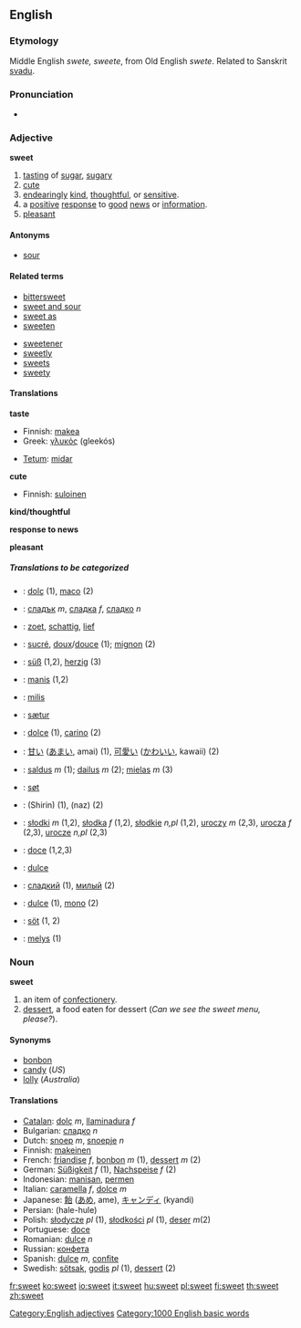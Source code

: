 ==English==

{{rank|wrote|chief|company|605|sweet|duty|heavy|single}}

===Etymology===
Middle English ''swete, sweete'', from Old English ''swete''. Related to Sanskrit [[svadu]].

===Pronunciation===
*{{IPA|[swiːt]}}

===Adjective===
'''sweet'''

# [[tasting]] of [[sugar]], [[sugary]]
# [[cute]]
# [[endearing]]ly [[kind]], [[thoughtful]], or [[sensitive]].
# a [[positive]] [[response]] to [[good]] [[news]] or [[information]].
# [[pleasant]]

====Antonyms====
*[[sour]]

====Related terms====
{{top}}
*[[bittersweet]]
*[[sweet and sour]]
*[[sweet as]]
*[[sweeten]]
{{mid}}
*[[sweetener]]
*[[sweetly]]
*[[sweets]]
*[[sweety]]
{{bottom}}

====Translations====
'''taste'''
{{top}}
*Finnish: [[makea]]
*Greek: [[γλυκός]] (gleekós)
{{mid}}
*[[Tetum]]: [[midar]]
{{bottom}}

'''cute'''
{{top}}
*Finnish: [[suloinen]]
{{mid}}
{{bottom}}

'''kind/thoughtful'''
{{top}}
{{mid}}
{{bottom}}

'''response to news'''
{{top}}
{{mid}}
{{bottom}}

'''pleasant'''
{{top}}
{{mid}}
{{bottom}}


=====Translations to be categorized=====
{{checktrans}}
<!--Remove this section once all of the translations below have been moved into the tables above.-->
*{{ttbc|Catalan}}: [[dolç]] (1), [[maco]] (2)
*{{ttbc|Bulgarian}}: [[сладък]] ''m'', [[сладка]] ''f'', [[сладко]] ''n''
*{{ttbc|Dutch}}: [[zoet]], [[schattig]], [[lief]]
*{{ttbc|French}}: [[sucré]], [[doux]]/[[douce]] (1); [[mignon]] (2)
*{{ttbc|German}}: [[süß]] (1,2), [[herzig]] (3)
*{{ttbc|Indonesian}}: [[manis]] (1,2)
*{{ttbc|Irish}}: [[milis]]
*{{ttbc|Islandic}}: [[sætur]]
*{{ttbc|Italian}}: [[dolce]] (1), [[carino]] (2)
*{{ttbc|Japanese}}: [[甘い]] ([[あまい]], amai) (1), [[可愛い]] ([[かわいい]], kawaii) (2)
*{{ttbc|Lithuanian}}: [[saldus]] ''m'' (1); [[dailus]] ''m'' (2); [[mielas]] ''m'' (3)
*{{ttbc|Norwegian}}: [[søt]] 
*{{ttbc|Persian}}: {{FAchar|[[شیرین]]}} (Shirin) (1), {{FAchar|[[ناز]]}} (naz) (2) 
*{{ttbc|Polish}}: [[słodki]] ''m'' (1,2), [[słodka]] ''f'' (1,2), [[słodkie]] ''n,pl'' (1,2), [[uroczy]] ''m'' (2,3), [[urocza]] ''f'' (2,3), [[urocze]] ''n,pl'' (2,3)
*{{ttbc|Portuguese}}: [[doce]] (1,2,3)
*{{ttbc|Romanian}}: [[dulce]]
*{{ttbc|Russian}}: [[сладкий]] (1), [[милый]] (2)
*{{ttbc|Spanish}}: [[dulce]] (1), [[mono]] (2)
*{{ttbc|Swedish}}: [[söt]] (1, 2)
*{{ttbc|Welsh}}: [[melys]] (1)

===Noun===
'''sweet'''

# an item of [[confectionery]].
# [[dessert]], a food eaten for dessert (''Can we see the sweet menu, please?'').

====Synonyms====
*[[bonbon]]
*[[candy]] (''US'')
*[[lolly]] (''Australia'')

====Translations====
*[[Catalan]]: [[dolç]] ''m'', [[llaminadura]] ''f''
*Bulgarian: [[сладко]] ''n''
*Dutch: [[snoep]] ''m'', [[snoepje]] ''n''
*Finnish: [[makeinen]]
*French: [[friandise]] ''f'', [[bonbon]] ''m'' (1), [[dessert]] ''m'' (2)
*German: [[Süßigkeit]] ''f'' (1), [[Nachspeise]] ''f'' (2)
*Indonesian: [[manisan]], [[permen]]
*Italian: [[caramella]] ''f'', [[dolce]] ''m''
*Japanese: [[飴]] ([[あめ]], ame), [[キャンディ]] (kyandi)
*Persian: {{FAchar|[[هله‌هوله]]}} (hale-hule)
*Polish: [[słodycze]] ''pl'' (1), [[słodkości]] ''pl'' (1), [[deser]] ''m''(2)
*Portuguese: [[doce]]
*Romanian: [[dulce]] ''n''
*Russian: [[конфета]]
*Spanish: [[dulce]] ''m'', [[confite]] {{m}}
*Swedish: [[sötsak]], [[godis]] ''pl'' (1), [[dessert]] (2)

[[Category:English adjectives]]
[[Category:1000 English basic words]]

[[fr:sweet]]
[[ko:sweet]]
[[io:sweet]]
[[it:sweet]]
[[hu:sweet]]
[[pl:sweet]]
[[fi:sweet]]
[[th:sweet]]
[[zh:sweet]]